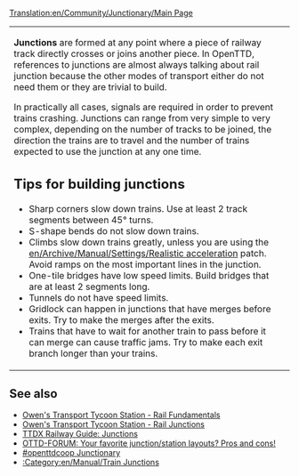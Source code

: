 [[Translation:en/Community/Junctionary/Main Page]]
{{en/Expand}}
{{en/Manual/Navigation}}
{|
|style="background:none; border:0px"|
'''Junctions''' are formed at any point where a piece of railway track directly crosses or joins another piece.  In OpenTTD, references to junctions are almost always talking about rail junction because the other modes of transport either do not need them or they are trivial to build.

In practically all cases, signals are required in order to prevent trains crashing.  Junctions can range from very simple to very complex, depending on the number of tracks to be joined, the direction the trains are to travel and the number of trains expected to use the junction at any one time.

==Tips for building junctions==

* Sharp corners slow down trains.  Use at least 2 track segments between 45&deg; turns.
* S-shape bends do not slow down trains.
* Climbs slow down trains greatly, unless you are using the [[en/Archive/Manual/Settings/Realistic acceleration]] patch.  Avoid ramps on the most important lines in the junction.
* One-tile bridges have low speed limits.  Build bridges that are at least 2 segments long.
* Tunnels do not have speed limits.
* Gridlock can happen in junctions that have merges before exits.  Try to make the merges after the exits.
* Trains that have to wait for another train to pass before it can merge can cause traffic jams.  Try to make each exit branch longer than your trains.

|style="background:none; border:0px"|
{{en/Community/Junctionary/Navigation}}
|}

==See also==
* [http://www.transporttycoon.net/rail Owen's Transport Tycoon Station - Rail Fundamentals]
* [http://www.transporttycoon.net/junctions Owen's Transport Tycoon Station - Rail Junctions]
* [http://uwe.s2000.ws/ttdx/network.html TTDX Railway Guide: Junctions]
* [http://www.tt-forums.net/viewtopic.php?p=251709#251709 OTTD-FORUM: Your favorite junction/station layouts? Pros and cons!]
* [http://openttdcoop.ppcis.org/wiki/index.php/Junctionary #openttdcoop Junctionary]
* [[:Category:en/Manual/Train Junctions]]